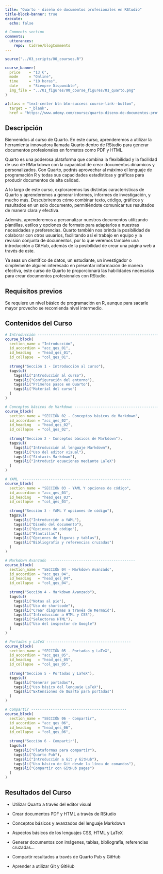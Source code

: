```yaml
---
title: "Quarto - diseño de documentos profesionales en RStudio"
title-block-banner: true
execute: 
  echo: false

# Comments section
comments: 
  utterances: 
    repo:  Cidree/blogComments
---
```


```r
source("../03_scripts/00_courses.R")
```

::: course-banner
```r
course_banner(
  price    = "13 €",
  mode     = "Online",
  time     = "10 horas",
  date     = "Siempre Disponible",
  img_file = "../01_figures/00_course_figures/01_quarto.png"
)
```
:::

::: course-link
```r
a(class = "text-center btn btn-success course-link--button",
  target = "_blank",
  href = "https://www.udemy.com/course/quarto-diseno-de-documentos-profesionales-en-rstudio/?couponCode=469E6311E421F89A3BB4")
```
:::

::: course-description
::: course-description--title
## Descripción
:::

::: course-description--text
Bienvenidos al curso de Quarto. En este curso, aprenderemos a utilizar la herramienta innovadora llamada Quarto dentro de RStudio para generar documentos profesionales en formatos como PDF y HTML.

Quarto es una poderosa plataforma que combina la flexibilidad y la facilidad de uso de RMarkdown con la capacidad de crear documentos dinámicos y personalizados. Con Quarto, podrás aprovechar al máximo el lenguaje de programación R y todas sus capacidades estadísticas y gráficas para producir documentos de alta calidad.

A lo largo de este curso, exploraremos las distintas características de Quarto y aprenderemos a generar informes, informes de investigación, y mucho más. Descubriremos cómo combinar texto, código, gráficos y resultados en un solo documento, permitiéndote comunicar tus resultados de manera clara y efectiva.

Además, aprenderemos a personalizar nuestros documentos utilizando plantillas, estilos y opciones de formato para adaptarlos a nuestras necesidades y preferencias. Quarto también nos brinda la posibilidad de colaborar con otros usuarios, facilitando así el trabajo en equipo y la revisión conjunta de documentos, por lo que veremos también una introducción a GitHub, además de la posibilidad de crear una página web a través de este.

Ya seas un científico de datos, un estudiante, un investigador o simplemente alguien interesado en presentar información de manera efectiva, este curso de Quarto te proporcionará las habilidades necesarias para crear documentos profesionales con RStudio.
:::
:::

::: course-description
::: course-description--title
## Requisitos previos
:::

::: course-description--text
Se requiere un nivel básico de programación en R, aunque para sacarle mayor provecho se recomienda nivel intermedio.
:::
:::

::: {.course-curriculum .column-screen}
::: course-description--title
## Contenidos del Curso
:::

```r
# Introducción --------------------------------------------------------------------
course_block(
  section_name = "Introducción",
  id_accordion = "acc_qes_01",
  id_heading   = "head_qes_01",
  id_collapse  = "col_qes_01",
  
  strong("Sección 1 - Introducción al curso"),
  tags$ul(
    tags$li("Introducción al curso"),
    tags$li("Configuración del entorno"),
    tags$li("Primeros pasos en Quarto"),
    tags$li("Material del curso")
  )
)

# Conceptos básicos de Markdown --------------------------------------------------
course_block(
  section_name = "SECCIÓN 02 - Conceptos básicos de Markdown",
  id_accordion = "acc_qes_02",
  id_heading   = "head_qes_02",
  id_collapse  = "col_qes_02",
  
  strong("Sección 2 - Conceptos básicos de Markdown"),
  tags$ul(
    tags$li("Introducción al lenguaje Markdown"),
    tags$li("Uso del editor visual"),
    tags$li("Sintaxis Markdown"),
    tags$li("Introducir ecuaciones mediante LaTeX")
  )
)

# YAML  --------------------------------------------------
course_block(
  section_name = "SECCIÓN 03 - YAML Y opciones de código",
  id_accordion = "acc_qes_03",
  id_heading   = "head_qes_03",
  id_collapse  = "col_qes_03",
  
  strong("Sección 3 - YAML Y opciones de código"),
  tags$ul(
    tags$li("Introducción a YAML"),
    tags$li("Diseño del documento"),
    tags$li("Opciones de código"),
    tags$li("Plantillas"),
    tags$li("Opciones de figuras y tablas"),
    tags$li("Bibliografía y referencias cruzadas")
  )
)

# Markdown Avanzado  ---------------------------------------
course_block(
  section_name = "SECCIÓN 04 - Markdown Avanzado",
  id_accordion = "acc_qes_04",
  id_heading   = "head_qes_04",
  id_collapse  = "col_qes_04",
  
  strong("Sección 4 - Markdown Avanzado"),
  tags$ul(
    tags$li("Notas al pie"),
    tags$li("Uso de shortcode"),
    tags$li("Crear diagramas a través de Mermaid"),
    tags$li("Introducción a HTML y CSS"),
    tags$li("Selectores HTML"),
    tags$li("Uso del inspector de Google")
  )
)

# Portadas y LaTeX ---------------------------------------
course_block(
  section_name = "SECCIÓN 05 - Portadas y LaTeX",
  id_accordion = "acc_qes_05",
  id_heading   = "head_qes_05",
  id_collapse  = "col_qes_05",
  
  strong("Sección 5 - Portadas y LaTeX"),
  tags$ul(
    tags$li("Generar portadas"),
    tags$li("Uso básico del lenguaje LaTeX"),
    tags$li("Extensiones de Quarto para portadas")
  )
)

# Compartir --------------------------------------------
course_block(
  section_name = "SECCIÓN 06 - Compartir",
  id_accordion = "acc_qes_06",
  id_heading   = "head_qes_06",
  id_collapse  = "col_qes_06",
  
  strong("Sección 6 - Compartir"),
  tags$ul(
    tags$li("Plataformas para compartir"),
    tags$li("Quarto Pub"),
    tags$li("Introducción a Git y GitHub"),
    tags$li("Uso básico de Git desde la línea de comandos"),
    tags$li("Compartir con GitHub pages")
  )
)

```
:::

::: course-description
::: course-description--title
## Resultados del Curso
:::

::: course-description--text
-   Utilizar Quarto a través del editor visual

-   Crear documentos PDF y HTML a través de RStudio

-   Conceptos básicos y avanzados del lenguaje Markdown

-   Aspectos básicos de los lenguajes CSS, HTML y LaTeX

-   Generar documentos con imágenes, tablas, bibliografía, referencias cruzadas...

-   Compartir resultados a través de Quarto Pub y GitHub

-   Aprender a utilizar Git y GitHub
:::
:::

